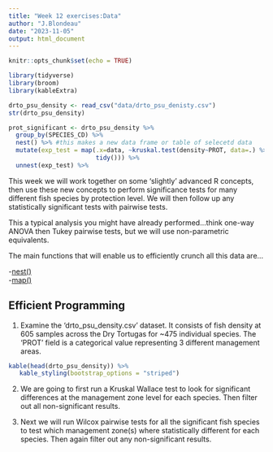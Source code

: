 ```yaml
---
title: "Week 12 exercises:Data"
author: "J.Blondeau"
date: "2023-11-05"
output: html_document
---
```


```r
knitr::opts_chunk$set(echo = TRUE)
```

```r
library(tidyverse)
library(broom)
library(kableExtra)

drto_psu_density <- read_csv("data/drto_psu_denisty.csv")
str(drto_psu_density)

prot_significant <- drto_psu_density %>%
  group_by(SPECIES_CD) %>%
  nest() %>% #this makes a new data frame or table of selecetd data 
  mutate(exp_test = map(.x=data, ~kruskal.test(density~PROT, data=.) %>%
                        tidy())) %>%
  unnest(exp_test) %>%
```


This week we will work together on some 'slightly' advanced R concepts, then use these new concepts to perform significance tests for many different fish species by protection level.  We will then follow up any statistically significant tests with pairwise tests.

This a typical analysis you might have already performed...think one-way ANOVA then Tukey pairwise tests, but we will use non-parametric equivalents.

The main functions that will enable us to efficiently crunch all this data are...

-[nest()](https://tidyr.tidyverse.org/reference/nest.html)
<br>
-[map()](https://purrr.tidyverse.org/reference/map.html)

## Efficient Programming

1. Examine the 'drto_psu_density.csv' dataset.  It consists of fish density at 605 samples across the Dry Tortugas for ~475 individual species.  The 'PROT' field is a categorical value representing 3 different management areas.

```r

kable(head(drto_psu_density)) %>% 
   kable_styling(bootstrap_options = "striped")
```

2. We are going to first run a Kruskal Wallace test to look for significant differences at the management zone level for each species.  Then filter out all non-significant results.

3. Next we will run Wilcox pairwise tests for all the significant fish species to test which management zone(s) where statistically different for each species.  Then again filter out any non-significant results. 
